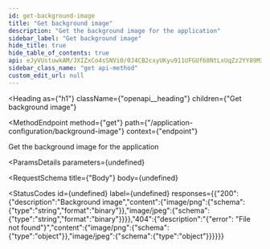 ```yaml
---
id: get-background-image
title: "Get background image"
description: "Get the background image for the application"
sidebar_label: "Get background image"
hide_title: true
hide_table_of_contents: true
api: eJyVUstuwkAM/JXIZxCo4sSNVi0/0J4CB2cxyUKyu911UFGUf68NtLxUqZz2YY89M3YHK0om2sDWO5jCnDjjirICzbaMvnWrzDZYUrb28RDAEGpr8JA+gEgpeJcowbSDp/FYj+uCzzeFBGS8Y3KsuYevUXClPpKpqEG98T6QYBNHK6EBSPMGBQCFdRj30PeDE3QT6GGsoifjyT3XbgEUo48LmGYLeLM1Zc6zSBf2C+gfoe6LDRn+D9HfzAMvxlK8zGF2tjl78W5tyzYeTV8OoCGu/EqwJbGQCsiVPEYXoxmaS8zoPM3hzxCsW3tloYrQqCLtbrlWThLfUUxHV0ACwSdu0CnAYUOnRbldEoFdGdqd/Xp0sU7mMH3xKNRonbJoY61Fj3pz+FOv4O8Ui22ViFBc1xWY6CPWfa/fny3JWkxzue4wWizUgnwp/SrCFUV5dLAlSYGZMRTU8h3WrfI7L0F/OZf567sM9BvwVykd
sidebar_class_name: "get api-method"
custom_edit_url: null
---
```



<Heading
  as={"h1"}
  className={"openapi__heading"}
  children={"Get background image"}
>
</Heading>

<MethodEndpoint
  method={"get"}
  path={"/application-configuration/background-image"}
  context={"endpoint"}
>
  
</MethodEndpoint>



Get the background image for the application

<ParamsDetails
  parameters={undefined}
>
  
</ParamsDetails>

<RequestSchema
  title={"Body"}
  body={undefined}
>
  
</RequestSchema>

<StatusCodes
  id={undefined}
  label={undefined}
  responses={{"200":{"description":"Background image","content":{"image/png":{"schema":{"type":"string","format":"binary"}},"image/jpeg":{"schema":{"type":"string","format":"binary"}}}},"404":{"description":"{\"error\": \"File not found\"}","content":{"image/png":{"schema":{"type":"object"}},"image/jpeg":{"schema":{"type":"object"}}}}}}
>
  
</StatusCodes>


      